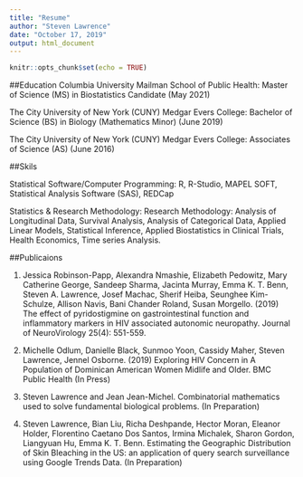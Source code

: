 ```yaml
---
title: "Resume"
author: "Steven Lawrence"
date: "October 17, 2019"
output: html_document
---
```


```r
knitr::opts_chunk$set(echo = TRUE)
```

##Education
Columbia University Mailman School of Public Health:
Master of Science (MS) in Biostatistics Candidate (May 2021)

The City University of New York (CUNY) Medgar Evers College:
Bachelor of Science (BS) in Biology (Mathematics Minor) (June 2019)

The City University of New York (CUNY) Medgar Evers College:
Associates of Science (AS) (June 2016)

##Skils

Statistical Software/Computer Programming: R, R-Studio, MAPEL SOFT, Statistical Analysis Software (SAS), REDCap

Statistics & Research Methodology: Research Methodology: Analysis of Longitudinal Data, Survival Analysis, Analysis of Categorical Data, Applied Linear Models, Statistical Inference, Applied Biostatistics in Clinical Trials, Health Economics, Time series Analysis.

##Publicaions

1. Jessica Robinson-Papp, Alexandra Nmashie, Elizabeth Pedowitz, Mary Catherine George, Sandeep Sharma, Jacinta
Murray, Emma K. T. Benn, Steven A. Lawrence, Josef Machac, Sherif Heiba, Seunghee Kim-Schulze, Allison Navis,
Bani Chander Roland, Susan Morgello. (2019) The effect of pyridostigmine on gastrointestinal function and inflammatory
markers in HIV associated autonomic neuropathy. Journal of NeuroVirology 25(4): 551-559.

2. Michelle Odlum, Danielle Black, Sunmoo Yoon, Cassidy Maher, Steven Lawrence, Jennel Osborne. (2019) Exploring
HIV Concern in A Population of Dominican American Women Midlife and Older. BMC Public Health (In Press)

3. Steven Lawrence and Jean Jean-Michel. Combinatorial mathematics used to solve fundamental biological
problems. (In Preparation)

4. Steven Lawrence, Bian Liu, Richa Deshpande, Hector Moran, Eleanor Holder, Florentino Caetano Dos Santos, Irmina
Michalek, Sharon Gordon, Liangyuan Hu, Emma K. T. Benn. Estimating the Geographic Distribution of Skin Bleaching
in the US: an application of query search surveillance using Google Trends Data. (In Preparation)